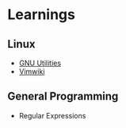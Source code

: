 = Learnings =

== Linux ==

* [[GNU Utilities]]
* [[Vimwiki]]

== General Programming ==

* Regular Expressions
